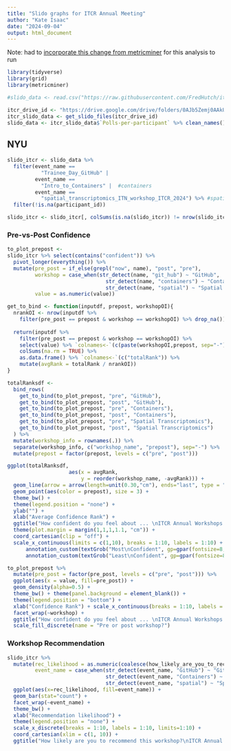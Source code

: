 ```yaml
---
title: "Slido graphs for ITCR Annual Meeting"
author: "Kate Isaac"
date: "2024-09-04"
output: html_document
---
```


Note: had to [incorporate this change from metricminer](https://github.com/fhdsl/metricminer/pull/89) for this analysis to run

```r
library(tidyverse)
library(grid)
library(metricminer)
```

```r
#slido_data <- read.csv("https://raw.githubusercontent.com/FredHutch/itn-dashboard/main/data/itcr_slido_data.csv")

itcr_drive_id <- "https://drive.google.com/drive/folders/0AJb5Zemj0AAkUk9PVA"
itcr_slido_data <- get_slido_files(itcr_drive_id)
slido_data <- itcr_slido_data$`Polls-per-participant` %>% clean_names()
```

## NYU

```r
slido_itcr <- slido_data %>%
  filter(event_name ==
           "Trainee_Day_GitHub" | 
         event_name ==
           "Intro_to_Containers" |  #containers
         event_name ==
           "spatial_transcriptomics_ITN_workshop_ITCR_2024") %>% #spatial
  filter(!is.na(participant_id))

slido_itcr <- slido_itcr[, colSums(is.na(slido_itcr)) != nrow(slido_itcr)]
```

### Pre-vs-Post Confidence

```r
to_plot_prepost <- 
slido_itcr %>% select(contains("confident")) %>%
  pivot_longer(everything()) %>%
  mutate(pre_post = if_else(grepl("now", name), "post", "pre"),
         workshop = case_when(str_detect(name, "git_hub") ~ "GitHub",
                                str_detect(name, "containers") ~ "Containers",
                                str_detect(name, "spatial") ~ "Spatial Transcriptomics"),
         value = as.numeric(value))

```

```r

get_to_bind <- function(inputdf, prepost, workshopOI){
  nrankOI <- nrow(inputdf %>%
    filter(pre_post == prepost & workshop == workshopOI) %>% drop_na())
  
  return(inputdf %>%
    filter(pre_post == prepost & workshop == workshopOI) %>%
    select(value) %>% `colnames<-`(c(paste(workshopOI,prepost, sep="-"))) %>%
    colSums(na.rm = TRUE) %>%
    as.data.frame() %>% `colnames<-`(c("totalRank")) %>%
    mutate(avgRank = totalRank / nrankOI))
}

totalRanksdf <-
  bind_rows(
    get_to_bind(to_plot_prepost, "pre", "GitHub"),
    get_to_bind(to_plot_prepost, "post", "GitHub"),
    get_to_bind(to_plot_prepost, "pre", "Containers"),
    get_to_bind(to_plot_prepost, "post", "Containers"),
    get_to_bind(to_plot_prepost, "pre", "Spatial Transcriptomics"),
    get_to_bind(to_plot_prepost, "post", "Spatial Transcriptomics")
  ) %>%
  mutate(workshop_info = rownames(.)) %>%
  separate(workshop_info, c("workshop_name", "prepost"), sep="-") %>%
  mutate(prepost = factor(prepost, levels = c("pre", "post")))
```

```r
ggplot(totalRanksdf, 
                    aes(x = avgRank, 
                        y = reorder(workshop_name, -avgRank))) +
  geom_line(arrow = arrow(length=unit(0.30,"cm"), ends="last", type = "closed")) +
  geom_point(aes(color = prepost), size = 3) +
  theme_bw() +
  theme(legend.position = "none") +
  ylab("") +
  xlab("Average Confidence Rank") +
  ggtitle("How confident do you feel about ... \nITCR Annual Workshops 2024") +
  theme(plot.margin = margin(1,1,1,1.1, "cm")) +
  coord_cartesian(clip = "off") +
  scale_x_continuous(limits = c(1,10), breaks = 1:10, labels = 1:10) +
      annotation_custom(textGrob("Most\nConfident", gp=gpar(fontsize=8, fontface = "bold")),xmin=10,xmax=10,ymin=-0.1,ymax=-0.1) +
      annotation_custom(textGrob("Least\nConfident", gp=gpar(fontsize=8, fontface= "bold")),xmin=1,xmax=1,ymin=-0.1,ymax=-0.1)

```

```r
to_plot_prepost %>%
  mutate(pre_post = factor(pre_post, levels = c("pre", "post"))) %>%
  ggplot(aes(x = value, fill=pre_post)) +
  geom_density(alpha=0.5) +
  theme_bw() + theme(panel.background = element_blank()) +
  theme(legend.position = "bottom") +
  xlab("Confidence Rank") + scale_x_continuous(breaks = 1:10, labels = 1:10) +
  facet_wrap(~workshop) +
  ggtitle("How confident do you feel about ... \nITCR Annual Workshops 2024") +
  scale_fill_discrete(name = "Pre or post workshop?")
```

### Workshop Recommendation
```r
slido_itcr %>%
  mutate(rec_likelihood = as.numeric(coalesce(how_likely_are_you_to_recommend_this_workshop, how_likely_would_you_be_to_recommend_this_workshop)),
         event_name = case_when(str_detect(event_name, "GitHub") ~ "GitHub",
                                str_detect(event_name, "Containers") ~ "Containers",
                                str_detect(event_name, "spatial") ~ "Spatial Transcriptomics")) %>%
  ggplot(aes(x=rec_likelihood, fill=event_name)) +
  geom_bar(stat="count") +
  facet_wrap(~event_name) +
  theme_bw() +
  xlab("Recommendation likelihood") +
  theme(legend.position = "none") +
  scale_x_discrete(breaks = 1:10, labels = 1:10, limits=1:10) +
  coord_cartesian(xlim = c(1, 10)) +
  ggtitle("How likely are you to recommend this workshop?\nITCR Annual Workshops 2024")
```
